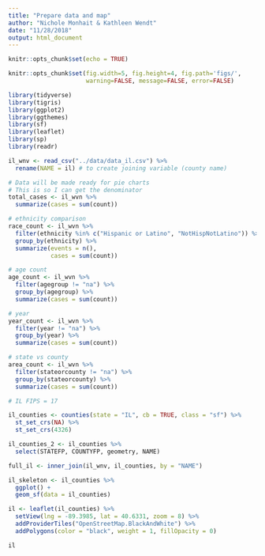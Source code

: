 ```yaml
---
title: "Prepare data and map"
author: "Nichole Monhait & Kathleen Wendt"
date: "11/28/2018"
output: html_document
---
```


```r
knitr::opts_chunk$set(echo = TRUE)
```


```r
knitr::opts_chunk$set(fig.width=5, fig.height=4, fig.path='figs/',
                      warning=FALSE, message=FALSE, error=FALSE)
```


```r

library(tidyverse)
library(tigris)
library(ggplot2)
library(ggthemes)
library(sf)
library(leaflet)
library(sp)
library(readr)

```


```r

il_wnv <- read_csv("../data/data_il.csv") %>% 
  rename(NAME = il) # to create joining variable (county name)

```


```r

# Data will be made ready for pie charts
# This is so I can get the denominator
total_cases <- il_wvn %>% 
  summarize(cases = sum(count))

# ethnicity comparison
race_count <- il_wvn %>% 
  filter(ethnicity %in% c("Hispanic or Latino", "NotHispNotLatino")) %>% 
  group_by(ethnicity) %>% 
  summarize(events = n(),
            cases = sum(count))

# age count
age_count <- il_wvn %>% 
  filter(agegroup != "na") %>% 
  group_by(agegroup) %>% 
  summarize(cases = sum(count))

# year
year_count <- il_wvn %>% 
  filter(year != "na") %>% 
  group_by(year) %>% 
  summarize(cases = sum(count))

# state vs county
area_count <- il_wvn %>% 
  filter(stateorcounty != "na") %>% 
  group_by(stateorcounty) %>% 
  summarize(cases = sum(count))

```


```r

# IL FIPS = 17

il_counties <- counties(state = "IL", cb = TRUE, class = "sf") %>% 
  st_set_crs(NA) %>%
  st_set_crs(4326)

```


```r
  
il_counties_2 <- il_counties %>%
  select(STATEFP, COUNTYFP, geometry, NAME)

full_il <- inner_join(il_wnv, il_counties, by = "NAME")

```


```r

il_skeleton <- il_counties %>% 
  ggplot() +
  geom_sf(data = il_counties) 

```


```r

il <- leaflet(il_counties) %>%
  setView(lng = -89.3985, lat = 40.6331, zoom = 8) %>% 
  addProviderTiles("OpenStreetMap.BlackAndWhite") %>%  
  addPolygons(color = "black", weight = 1, fillOpacity = 0)

il

```


